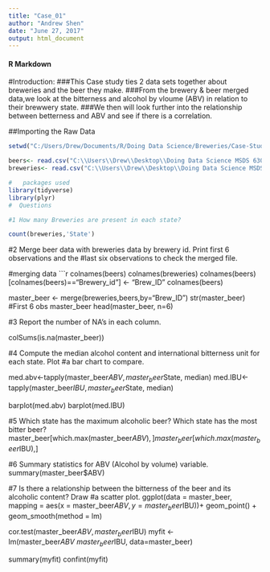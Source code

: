 ```yaml
---
title: "Case_01"
author: "Andrew Shen"
date: "June 27, 2017"
output: html_document
---
```



#### R Markdown

#Introduction:
###This Case study ties 2 data sets together about breweries and the beer they make. 
###From the brewery & beer merged data,we look at the bitterness and alcohol by vloume (ABV) in relation to their brewwery state. 
###We then will look further into the relationship between betterness and ABV and see if there is a correlation.

##Importing the Raw Data

```r
setwd("C:/Users/Drew/Documents/R/Doing Data Science/Breweries/Case-Study-01-Beer")

beers<- read.csv("C:\\Users\\Drew\\Desktop\\Doing Data Science MSDS 6306\\Case File\\Beers.csv")
breweries<- read.csv("C:\\Users\\Drew\\Desktop\\Doing Data Science MSDS 6306\\Case File\\Breweries.csv")

#   packages used    
library(tidyverse)
library(plyr)
#  Questions    

#1 How many Breweries are present in each state?

count(breweries,'State')
```
#2 Merge beer data with breweries data by brewery id. Print first 6 observations and the 
#last six observations to check the merged file. 

#merging data
```r
colnames(beers)
colnames(breweries)
colnames(beers)[colnames(beers)=="Brewery_id"] <- "Brew_ID"
colnames(beers)

master_beer <- merge(breweries,beers,by="Brew_ID")
str(master_beer)
#First 6 obs master_beer
head(master_beer, n=6)

#3  Report the number of NA's in each column. 

colSums(is.na(master_beer))

#4 Compute the median alcohol content and international bitterness unit for each state. Plot
#a bar chart to compare. 

med.abv<-tapply(master_beer$ABV, master_beer$State, median)
med.IBU<-tapply(master_beer$IBU, master_beer$State, median)

barplot(med.abv)
barplot(med.IBU)

#5 Which state has the maximum alcoholic beer? Which state has the most bitter beer? 
master_beer[which.max(master_beer$ABV),]
master_beer[which.max(master_beer$IBU),]

#6 Summary statistics for ABV (Alcohol by volume) variable. 
summary(master_beer$ABV)

#7 Is there a relationship between the bitterness of the beer and its alcoholic content? Draw
#a scatter plot. 
ggplot(data = master_beer, mapping = aes(x = master_beer$ABV, y = master_beer$IBU))+
  geom_point() +
  geom_smooth(method = lm) 

cor.test(master_beer$ABV,master_beer$IBU)
myfit <- lm(master_beer$ABV ~ master_beer$IBU, data=master_beer)

summary(myfit)
confint(myfit)

